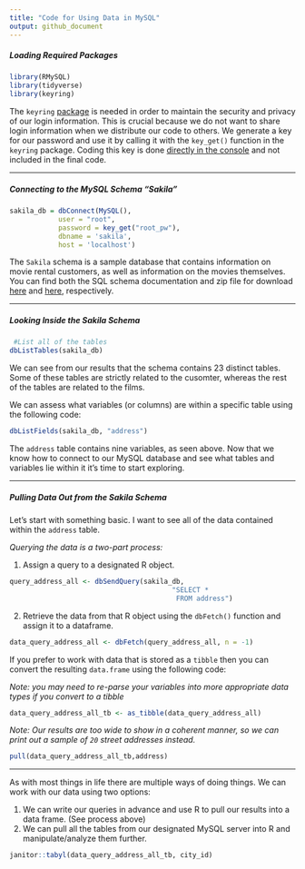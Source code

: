 ```yaml
---
title: "Code for Using Data in MySQL"
output: github_document
---
```


##### _Loading Required Packages_  
```r
library(RMySQL)
library(tidyverse)
library(keyring)
```

The `keyring` [package](https://www.r-bloggers.com/how-to-hide-a-password-in-r-with-the-keyring-package/) is needed in order to maintain the security and privacy of our login information. This is crucial because we do not want to share login information when we distribute our code to others. We generate a key for our password and use it by calling it with the `key_get()` function in the `keyring` package. Coding this key is done [directly in the console](https://www.infoworld.com/article/3320999/r-tip-keep-your-passwords-and-tokens-secure-with-the-keyring-package.html) and not included in the final code.  

***  

##### _Connecting to the MySQL Schema "Sakila"_  
```r
sakila_db = dbConnect(MySQL(),
            user = "root",
            password = key_get("root_pw"),
            dbname = 'sakila',
            host = 'localhost')
```

The `Sakila` schema is a sample database that contains information on movie rental customers, as well as information on the movies themselves. You can find both the SQL schema documentation and zip file for download [here](https://dev.mysql.com/doc/sakila/en/) and [here](https://downloads.mysql.com/docs/sakila-db.zip), respectively.

***  

##### _Looking Inside the Sakila Schema_  
```r
 #List all of the tables
dbListTables(sakila_db)
```

We can see from our results that the schema contains 23 distinct tables. Some of these tables are strictly related to the cusomter, whereas the rest of the tables are related to the films.  

We can assess what variables (or columns) are within a specific table using the following code:  
```r
dbListFields(sakila_db, "address")
```

The `address` table contains nine variables, as seen above. Now that we know how to connect to our MySQL database and see what tables and variables lie within it it's time to start exploring.  

***  

##### _Pulling Data Out from the Sakila Schema_  
Let's start with something basic. I want to see all of the data contained within the `address` table.  

_Querying the data is a two-part process:_  

1. Assign a query to a designated R object.
```r
query_address_all <- dbSendQuery(sakila_db, 
                                        "SELECT *
                                         FROM address")
```

2. Retrieve the data from that R object using the `dbFetch()` function and assign it to a dataframe.
```r
data_query_address_all <- dbFetch(query_address_all, n = -1)
```

If you prefer to work with data that is stored as a `tibble` then you can convert the resulting `data.frame` using the following code:  

_Note: you may need to re-parse your variables into more appropriate data types if you convert to a tibble_  

```r
data_query_address_all_tb <- as_tibble(data_query_address_all)
```

_Note: Our results are too wide to show in a coherent manner, so we can print out a sample of `20` street addresses instead._  
```r
pull(data_query_address_all_tb,address)
```

***  

As with most things in life there are multiple ways of doing things. We can work with our data using two options:  

1. We can  write our queries in advance and use R to pull our results into a data frame. (See process above)  
2. We can pull all the tables from our designated MySQL server into R and manipulate/analyze them further.  



```r

janitor::tabyl(data_query_address_all_tb, city_id)

```


